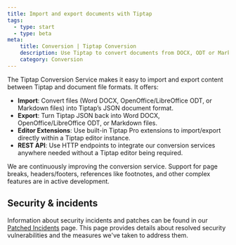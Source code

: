 ```yaml
---
title: Import and export documents with Tiptap
tags:
  - type: start
  - type: beta
meta:
    title: Conversion | Tiptap Conversion
    description: Use Tiptap to convert documents from DOCX, ODT or Markdown to Tiptap JSON format
    category: Conversion
---
```



The Tiptap Conversion Service makes it easy to import and export content between Tiptap and document file formats. It offers:

- **Import**: Convert files (Word DOCX, OpenOffice/LibreOffice ODT, or Markdown files) into Tiptap’s JSON document format.
- **Export**: Turn Tiptap JSON back into Word DOCX, OpenOffice/LibreOffice ODT, or Markdown files.
- **Editor Extensions**: Use built-in Tiptap Pro extensions to import/export directly within a Tiptap editor instance.
- **REST API**: Use HTTP endpoints to integrate our conversion services anywhere needed without a Tiptap editor being required.

<CodeDemo src="https://develop--tiptap-pro.netlify.app/preview/Extensions/ExportImportDocx" />

<Callout title="Conversion service">
    We are continuously improving the conversion service. Support for page breaks, headers/footers, references like footnotes, and other complex features are in active development.
</Callout>

## Security & incidents

Information about security incidents and patches can be found in our [Patched Incidents](/resources/patched-incidents) page. This page provides details about resolved security vulnerabilities and the measures we've taken to address them.